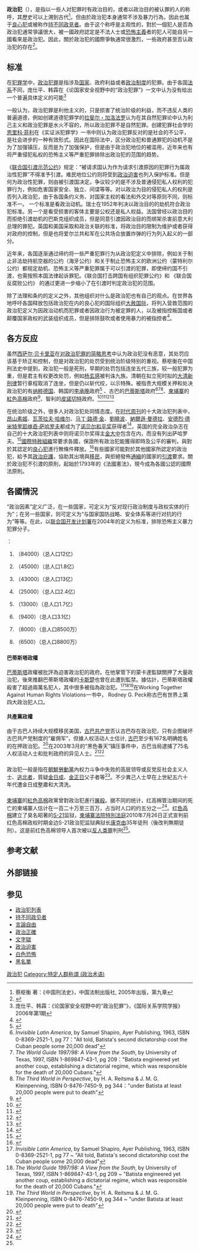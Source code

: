 {{Multiple issues|
{{globalize|time=2012-01-19T00:30:15+00:00}}
{{refimprove|time=2012-01-19T00:30:15+00:00}}
}}
{{noteTA
|1=zh-cn:朝鲜;zh-hk:北韓;zh-tw:北韓;
}}

'''政治犯'''（{{lang-en|political prisoner}}），是指以一些人对犯罪时有政治目的，或者以政治目的被认罪的人的称呼，其歷史可以上溯到古代<ref>蔡枢衡 著：《中国刑法史》，中国法制出版社, 2005年出版，第九章 </ref>。但由於政治犯本身通常不涉及暴力行為，因此也属于[[良心犯|良心犯]]或被称作[[持不同政見者|持不同政見者]]。由于这个称呼是主观性的，對於一個犯人是否為政治犯通常爭議很大，被一國政府認定是不法人士或[[恐怖主義|恐怖主義]]者的犯人可能自另一國看來是政治犯。因此，關於政治犯的國際爭執通常很激烈，一些政府甚至否认政治犯的存在<ref> {{cite book |author=Lester A. Sobel |authorlink= |coauthors= |title=  Political prisoners : a world report |url=https://archive.org/details/politicalprisone00newy |year=1978 |publisher= Facts on File  |location= |ISBN= 087106295X |page = [https://archive.org/details/politicalprisone00newy/page/3 3] }}</ref>。

== 标准 ==
{{Main|政治犯罪}}

在[[犯罪学|犯罪学]]中，[[政治犯罪|政治犯罪]]是指涉及[[国家|国家]]、政府利益或者[[政治制度|政治制度]]的犯罪。由于各国[[法系|法系]]不同，庞仕平、韩霖在《论国家安全视野中的“政治犯罪”》一文中认为没有给出一个普遍具体定义的可能<ref>庞仕平、韩霖：《论国家安全视野中的“政治犯罪”》，《国际关系学院学报》2006年第1期</ref>

一般认为，政治犯罪是利他主义的，只是损害了统治阶级的利益，而不违反人类的普遍道德，例如创建道德犯罪学的[[拉斐尔・加洛法罗|拉斐尔・加洛法罗]]认为在其自然犯罪论中认为利己主义和政治犯罪是水火不容的，所以政治犯罪不是自然犯罪。创建犯罪社会学的[[恩里科·菲利|恩里科·菲利]]在《实证派犯罪学》一书中则认为政治犯罪反对的是社会的不公平，是社会进步的一种有效形式。因此在国际法中，区分政治犯和普通罪犯的动机不是为了加强镇压，反而是为了加强保护，但是由于政治犯地位的被滥用，近年来也有将严重侵犯私权的恐怖主义等严重犯罪排除出政治犯的范围的趋势。

《[[联合国引渡示范公约|联合国引渡示范公约]]》规定：“被请求国认为作为请求引渡原因的犯罪行为属政治性犯罪”不得准予引渡。难民地位公约则将受到[[政治迫害|政治迫害]]也列入保护标准。但是何为政治性犯罪，则由被引渡国决定。争议较少的是不涉及普通侵犯私人权利的犯罪行为，例如危害国家安全、独立、间谍等等。对以政治为目的侵犯私人的权利是否列入政治犯，由于各国条约义务、对国家主权的看法和外交对等原则不同，则标准不一。
一个标准是看政治动机。瑞士在1952年判决以政治目的的劫机符合政治犯标准。另一个是看受损害的客体主要是公权还是私人权益。法国曾经以政治目的而拒绝引渡劫机的巴斯克组织成员，但是同意引渡因政治目的而绑架杀害前意大利总理的罪犯。英国和美国采取和政治关联的标准，将政治目的限制为维护或者获得对政府的控制，但是也将爱尔兰共和军在公共场合放置炸弹的行为列入起义的一部分。

近年来，各国逐渐通过缔约将一些严重犯罪行为从政治犯定义中排除，例如关于制止非法劫持航空器的公约（海牙公约）和关于制止恐怖主义的欧洲公约（蒙特利尔公约）都规定劫机、恐怖主义等严重犯罪属于可以引渡的犯罪，即使缔约国不引渡，也需按照本国法律起诉罪犯。《联合国打击跨国有组织犯罪公约》和 《联合国反腐败公约》 的通过更进一步缩小了在引渡时判定政治犯的范围。

除了法理和条约的定义之外，其他组织对什么是政治犯也有自己的观点。在世界各地呼吁各国释放包括政治犯在内的良心犯的国际组织[[大赦国际|大赦国际]]，将列入营救范围的政治犯定义为因政治动机而犯罪或者因政治行为被定罪的人，以及被指控叛国或者颠覆国家政权的武装组织成员，但是排除鼓吹或者使用暴力的被指控者<ref>{{Cite web |url=http://www.amnesty-volunteer.org/aihandbook/ch3.html#Politicalprisoners |title=存档副本 |accessdate=2012-01-12 |archive-date=2011-09-30 |archive-url=https://web.archive.org/web/20110930091359/http://www.amnesty-volunteer.org/aihandbook/ch3.html#Politicalprisoners |dead-url=yes }}</ref>。

==各方反应==
虽然[[西萨尔·贝卡里亚|西萨尔·贝卡里亚]]在[[对政治犯罪的简略思考|对政治犯罪的简略思考]]中认为政治犯没有恶意，其处罚应该基于矫正和控制，但是对政治犯的处罚受到统治阶级特别的重视。蔡枢衡在中国刑法史中提到，政治犯一般是死刑，早期的处罚包括连坐五代三族，较一般犯罪为重，但是君主有权更改处罚，例如[[杨玄感|杨玄感]]被判诛九族。清朝在拟立宪时拟的[[大清新刑律|大清新刑律]]暂行章程取消了连坐，但是仍以斩代绞，以示特殊。被指责大规模关押和处决政治犯的有[[纳粹德国|纳粹德国]]、韩国的[[李承晚|李承晚]]政府<REF>
{{Cite web |url=http://big5.china.com.cn/culture/txt/2008-07/08/content_15972853.htm |title=檔案:美軍曾默許南韓屠殺10萬名政治犯併為其掩蓋 |accessdate=2012-01-19 |archive-date=2015-05-01 |archive-url=https://web.archive.org/web/20150501122053/http://big5.china.com.cn/culture/txt/2008-07/08/content_15972853.htm |dead-url=no }}
</REF> 、古巴的[[富尔亨西奥·巴蒂斯塔|巴蒂斯塔]]政府<ref>''Invisible Latin America'', by Samuel Shapiro, Ayer Publishing, 1963, ISBN 0-8369-2521-1, pg 77："All told, Batista's second dictatorship cost the Cuban people some 20,000 dead"</ref><ref>''The World Guide 1997/98: A View from the South'', by University of Texas, 1997, ISBN 1-869847-43-1, pg 209："Batista engineered yet another coup, establishing a dictatorial regime, which was responsible for the death of 20,000 Cubans."</ref><ref>''The Third World in Perspective'', by H. A. Reitsma & J. M. G. Kleinpenning, ISBN 0-8476-7450-9, pg 344："under Batista at least 20,000 people were put to death"</ref>、[[柬埔寨|柬埔寨]]的[[紅色高棉|紅色高棉]]政府<ref name="#1">{{Cite web |url=http://www.chinese.rfi.fr/%E6%94%BF%E6%B2%BB/20100726-%E9%A6%96%E4%BD%8D%E5%89%8D%E7%BA%A2%E8%89%B2%E9%AB%98%E6%A3%89%E9%A2%86%E5%AF%BC%E4%BA%BA%E5%8F%97%E5%88%B0%E5%8F%B8%E6%B3%95%E8%A3%81%E5%86%B3?quicktabs_2=0 |title=首位前红色高棉领导人受到司法裁决 |accessdate=2012-01-13 |archive-date=2011-07-15 |archive-url=https://web.archive.org/web/20110715201035/http://www.chinese.rfi.fr/%E6%94%BF%E6%B2%BB/20100726-%E9%A6%96%E4%BD%8D%E5%89%8D%E7%BA%A2%E8%89%B2%E9%AB%98%E6%A3%89%E9%A2%86%E5%AF%BC%E4%BA%BA%E5%8F%97%E5%88%B0%E5%8F%B8%E6%B3%95%E8%A3%81%E5%86%B3?quicktabs_2=0 |dead-url=no }}</ref>、智利的[[皮諾切特|皮諾切特]]政府。<REF>
{{Cite web |url=http://news.sohu.com/20061212/n246977332.shtml |title=冷血的独裁者 |accessdate=2012-01-18 |archive-date=2011-07-22 |archive-url=https://web.archive.org/web/20110722001542/http://news.sohu.com/20061212/n246977332.shtml |dead-url=no }}
</REF><ref>{{Cite web |url=http://www.xxcb.cn/show.asp?id=836897 |title=皮诺切特和美国 |accessdate=2012-01-18 |archive-date=2011-07-28 |archive-url=https://web.archive.org/web/20110728082607/http://www.xxcb.cn/show.asp?id=836897 |dead-url=yes }}</ref><REF name="是誰在與民主為敵">
{{Cite web |url=http://www.johnpilger.com/videos/the-war-on-democracy |title=The War on Democracy |accessdate=2012-01-18 |archive-date=2012-01-09 |archive-url=https://web.archive.org/web/20120109052302/http://johnpilger.com/videos/the-war-on-democracy |dead-url=no }}
</REF><REF>
{{Cite web |url=http://www.chinareviewnews.com/crn-webapp/mag/docDetail.jsp?coluid=0&docid=101517064&page=2 |title=馬英九-{只}-熱衷二二八不願面直白色恐怖，中國評論新聞 |accessdate=2012-01-19 |archive-date=2015-09-23 |archive-url=https://web.archive.org/web/20150923202912/http://www.chinareviewnews.com/crn-webapp/mag/docDetail.jsp?coluid=0&docid=101517064&page=2 |dead-url=no }}
</REF>

在统治阶级之外，很多人对政治犯处同情态度。在[[时代周刊|时代周刊]]的十大政治犯列表中，[[昂山素姬|昂山素姬]]、[[瓦茨拉夫·哈维尔|瓦茨拉夫·哈维尔]]、[[马丁·路德·金|马丁·路德·金]]、[[劉曉波|劉曉波]]、[[納爾遜·曼德拉|納爾遜·曼德拉]]、[[安德烈·德米特里耶维奇·萨哈罗夫|安德烈·德米特里耶维奇·萨哈罗夫]]都成为了[[诺贝尔和平奖|诺贝尔和平奖]]获得者<ref>{{Cite web |url=http://www.time.com/time/specials/packages/completelist/0,29569,2024558,00.html |title=存档副本 |accessdate=2012-02-14 |archive-date=2012-01-27 |archive-url=https://web.archive.org/web/20120127013138/http://www.time.com/time/specials/packages/completelist/0,29569,2024558,00.html |dead-url=no }}</ref>，英国的完全政治杂志在自己的十大政治犯列表中则将诺贝尔奖得主[[金大中|金大中]]包含在内，而没有列出萨哈罗夫。<ref>{{Cite web |url=http://www.totalpolitics.com/life/45333/top-tenpolitical-prisoners.thtml |title=存档副本 |accessdate=2012-02-14 |archive-date=2014-05-08 |archive-url=https://web.archive.org/web/20140508082537/http://www.totalpolitics.com/life/45333/top-tenpolitical-prisoners.thtml |dead-url=no }}</ref>[[國際特赦組織|國際特赦組織]]常要求各國，保證所有政治犯能獲得即時及公平的審判，與對於其認定的[[良心犯|良心犯]]進行無條件釋放。<ref>{{Cite web |url=http://www.amnesty-volunteer.org/aihandbook/ch3.html#Politicalprisoners |title=AI's FOCUS |accessdate=2012-01-12 |archive-date=2011-09-30 |archive-url=https://web.archive.org/web/20110930091359/http://www.amnesty-volunteer.org/aihandbook/ch3.html#Politicalprisoners |dead-url=yes }}</ref>有些國家可能對於其他國家所認定的政治犯，給予其[[政治庇護|政治庇護]]，協助其出境與[[移民|移民]]，與拒絕發佈[[通緝|通緝]]的國家的[[引渡法|引渡]]要求。關於政治犯不引渡的原則，起始於1793年的《法國憲法》，現今成為各國公認的國際法原則。

==各國情況==
{{See also|政治犯列表}}

“政治因素”定义广泛，在一些国家，可定义为“反对现行政治制度与政权实体的行为”；在另一些国家，则可定义为“与国家国防战略、安全体系等进行对抗的行为”等等。在此，以[[联合国开发计划署|联合国开发计划署]]在2004年的定义为标准，排除恐怖主义暴力犯罪分子。

{{cn|以下数据的统计单位为年均羁押政治犯的人数}}：
# {{IND}}（84000）（总人口12亿）
# {{PAK}}（45000）（总人口1.8亿）
# {{PRC}}（43000）（总人口13亿）
# {{IDN}}（25000）（总人口2.4亿）
# {{BAN}}（13000）（总人口1.7亿）
# {{USA}}（9400）（总人口3.1亿）
# {{EGY}}（8000）（总人口8500万）
# {{VNM}}（6500）（总人口8800万）

==={{CUB}}===

====巴蒂斯塔政權====
[[巴蒂斯塔|巴蒂斯塔]]政權被批評為迫害政治犯的政府。在他掌管下的蒙卡達監獄關押了大量政治犯，後來推翻巴蒂斯塔政權的[[菲德爾·卡斯楚|卡斯楚]]也曾在此遭到監禁。據估計，巴蒂斯塔政權殺害了超過兩萬名犯人，其中很多被指為政治犯。<ref>''Invisible Latin America'', by Samuel Shapiro, Ayer Publishing, 1963, ISBN 0-8369-2521-1, pg 77 ~ "All told, Batista's second dictatorship cost the Cuban people some 20,000 dead"</ref><ref>''The World Guide 1997/98: A View from the South'', by University of Texas, 1997, ISBN 1-869847-43-1, pg 209 ~ "Batista engineered yet another coup, establishing a dictatorial regime, which was responsible for the death of 20,000 Cubans."</ref><ref>''The Third World in Perspective'', by H. A. Reitsma & J. M. G. Kleinpenning, ISBN 0-8476-7450-9, pg 344 ~ "under Batista at least 20,000 people were put to death"</ref>在Working Together Against Human Rights Violations一书中， Rodney G. Peck称古巴有世界上第四大政治犯人口。

====共產黨政權====
由于古巴人持续大规模移民美国，[[古巴共产党|古巴共产党]]否认古巴存在政治犯，只有企图破坏古巴共产党制度的“雇佣军”，但據人权活动人士估计, [[古巴|古巴]]至少有167名明确姓名的在押政治犯。<ref>{{Cite web |url=http://www.rnw.nl/chinese/video/78595 |title=古巴政治犯Arroyo Carmona和Moya Acosta |access-date=2012-02-12 |archive-date=2012-04-13 |archive-url=https://web.archive.org/web/20120413130348/http://www.rnw.nl/chinese/video/78595 |dead-url=no }}</ref>在2003年3月的“黑色春天”镇压事件中，古巴当局逮捕了75名人权活动人士和批判政府的异见人士。<ref>{{Cite web |url=http://www1.voanews.com/chinese/news/20100714-CUBA-PRISONERS-98421264.html |title=九名获释古巴政治犯抵达西班牙 |access-date=2012-12-02 |archive-url=https://web.archive.org/web/20110728163205/http://www.voanews.com/chinese/news/20100714-CUBA-PRISONERS-98421264.html |archive-date=2011-07-28 |dead-url=yes }}</ref><ref>{{Cite web |url=http://tu.stnn.cc/kan_sports/201007/t20100729_1383812.html |title=瘦成人棍的古巴政治犯 |access-date=2012-02-14 |archive-url=https://web.archive.org/web/20110830163932/http://tu.stnn.cc/kan_sports/201007/t20100729_1383812.html |archive-date=2011-08-30 |dead-url=yes }}</ref>

==={{PRK}}===	
政治犯一般是指在[[朝鮮勞動黨|朝鮮勞動黨]]內权力斗争中失败的高层领导或反党反社会主义人士、[[逃北者|逃北者]]，質疑[[金日成|金日成]]、[[金正日|金正日]]父子者等<ref>{{Cite web |url=http://chinese.yonhapnews.co.kr/allheadlines/2010/01/20/0200000000ACK20100120002800881.HTML |title=人权委公开朝鲜政治犯收容所的人权情况 |accessdate=2012-01-13 |archive-date=2011-09-11 |archive-url=https://web.archive.org/web/20110911225519/http://chinese.yonhapnews.co.kr/allheadlines/2010/01/20/0200000000ACK20100120002800881.HTML |dead-url=no }}</ref>。不少異己人士早在上世紀五六十年代遭金日成整肅和大清洗。

==={{CAM}}===
[[柬埔寨|柬埔寨]]的[[紅色高棉|紅色高棉]]政黨曾對政治犯進行[[屠殺|屠殺]]。据不同的统计，红高棉管治期间的死亡的柬埔寨人估计在一百二十万至三百万，占当时人口的约五分之一<ref>{{Cite web |url=http://news.ifeng.com/history/1/midang/200803/0304_2664_423347.shtml |title=以革命的名义：红色高棉大屠杀揭秘 |accessdate=2012-01-13 |archive-date=2011-12-16 |archive-url=https://web.archive.org/web/20111216042715/http://news.ifeng.com/history/1/midang/200803/0304_2664_423347.shtml |dead-url=no }}</ref>。[[红色高棉|红色高棉]]建立了臭名昭著的[[S-21|S-21]]监狱，[[柬埔寨法院特別法庭|柬埔寨法院特別法庭]]2010年7月26日正式宣判前红色高棉政权时期金边S-21政治犯监狱典狱长[[康克由|康克由]]35年徒刑（後改判無期徒刑）。这是前红色高棉领导人首次被以[[反人类罪|反人类罪]]判刑<ref name="#1"/>。

== 参考文献 ==
{{Reflist|2}}

== 外部链接 ==
{{wikiquote}}

== 参见 ==
{{Portal box|政治|法律|人物}}
* [[政治犯列表|政治犯列表]]
* [[持不同政见者|持不同政见者]]
* [[言論自由|言論自由]]
* [[政治正確|政治正確]]
* [[文字獄|文字獄]]
* [[政治迫害|政治迫害]]
* [[白色恐怖|白色恐怖]]
* [[黑名單|黑名單]]

{{Authority control}}

[[Category:政治犯|]]
[[Category:特定人群称谓_(政治术语)|Category:特定人群称谓 (政治术语)]]